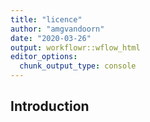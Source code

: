 ```yaml
---
title: "licence"
author: "amgvandoorn"
date: "2020-03-26"
output: workflowr::wflow_html
editor_options:
  chunk_output_type: console
---
```


## Introduction

```r

```

